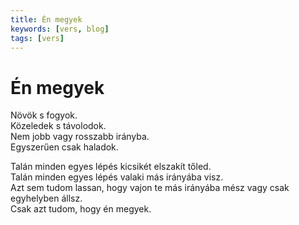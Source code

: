 ```yaml
---
title: Én megyek
keywords: [vers, blog]
tags: [vers]
---
```


# Én megyek

Növök s fogyok.  
Közeledek s távolodok.  
Nem jobb vagy rosszabb irányba.  
Egyszerűen csak haladok.

Talán minden egyes lépés kicsikét elszakít tőled.  
Talán minden egyes lépés valaki más irányába visz.  
Azt sem tudom lassan, hogy vajon te más irányába mész vagy csak egyhelyben állsz.  
Csak azt tudom, hogy én megyek.
